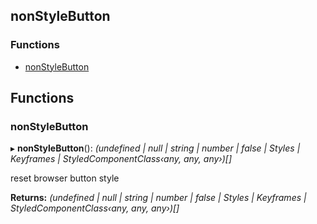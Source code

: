 <!-- This file generate automatically, should not modify that directly -->


<Meta title="API Reference/Styles/nonStyleButton" />

## nonStyleButton

### Functions

- [nonStyleButton](#nonstylebutton)

## Functions

### nonStyleButton

▸ **nonStyleButton**(): _(undefined | null | string | number | false | Styles | Keyframes | StyledComponentClass‹any, any, any›)[]_

reset browser button style

**Returns:** _(undefined | null | string | number | false | Styles | Keyframes | StyledComponentClass‹any, any, any›)[]_
